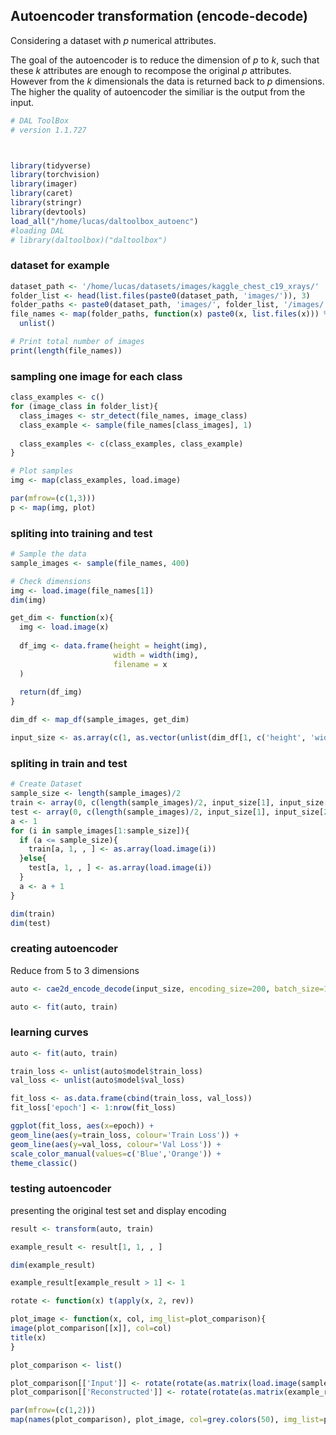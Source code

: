 ## Autoencoder transformation (encode-decode)

Considering a dataset with $p$ numerical attributes. 

The goal of the autoencoder is to reduce the dimension of $p$ to $k$, such that these $k$ attributes are enough to recompose the original $p$ attributes. However from the $k$ dimensionals the data is returned back to $p$ dimensions. The higher the quality of autoencoder the similiar is the output from the input. 

```r
# DAL ToolBox
# version 1.1.727



library(tidyverse)
library(torchvision)
library(imager)
library(caret)
library(stringr)
library(devtools)
load_all("/home/lucas/daltoolbox_autoenc")
#loading DAL
# library(daltoolbox)("daltoolbox")
```

### dataset for example 

```r
dataset_path <- '/home/lucas/datasets/images/kaggle_chest_c19_xrays/'
folder_list <- head(list.files(paste0(dataset_path, 'images/')), 3)
folder_paths <- paste0(dataset_path, 'images/', folder_list, '/images/')
file_names <- map(folder_paths, function(x) paste0(x, list.files(x))) %>%
  unlist()

# Print total number of images
print(length(file_names))
```

### sampling one image for each class

```r
class_examples <- c()
for (image_class in folder_list){
  class_images <- str_detect(file_names, image_class)
  class_example <- sample(file_names[class_images], 1)
  
  class_examples <- c(class_examples, class_example)
}

# Plot samples
img <- map(class_examples, load.image)

par(mfrow=(c(1,3)))
p <- map(img, plot)
```

### spliting into training and test

```r
# Sample the data
sample_images <- sample(file_names, 400)

# Check dimensions
img <- load.image(file_names[1])
dim(img)

get_dim <- function(x){
  img <- load.image(x) 
  
  df_img <- data.frame(height = height(img),
                       width = width(img),
                       filename = x
  )
  
  return(df_img)
}

dim_df <- map_df(sample_images, get_dim)

input_size <- as.array(c(1, as.vector(unlist(dim_df[1, c('height', 'width')]))))
```

### spliting in train and test

```r
# Create Dataset
sample_size <- length(sample_images)/2
train <- array(0, c(length(sample_images)/2, input_size[1], input_size[2], input_size[3]))
test <- array(0, c(length(sample_images)/2, input_size[1], input_size[2], input_size[3]))
a <- 1
for (i in sample_images[1:sample_size]){
  if (a <= sample_size){
    train[a, 1, , ] <- as.array(load.image(i))
  }else{
    test[a, 1, , ] <- as.array(load.image(i))
  }
  a <- a + 1
}

dim(train)
dim(test)
```

### creating autoencoder
Reduce from 5 to 3 dimensions

```r
auto <- cae2d_encode_decode(input_size, encoding_size=200, batch_size=100, num_epochs=250, learning_rate=0.01)

auto <- fit(auto, train)
```

### learning curves

```r
auto <- fit(auto, train)

train_loss <- unlist(auto$model$train_loss)
val_loss <- unlist(auto$model$val_loss)

fit_loss <- as.data.frame(cbind(train_loss, val_loss))
fit_loss['epoch'] <- 1:nrow(fit_loss)

ggplot(fit_loss, aes(x=epoch)) +
geom_line(aes(y=train_loss, colour='Train Loss')) +
geom_line(aes(y=val_loss, colour='Val Loss')) +
scale_color_manual(values=c('Blue','Orange')) +
theme_classic()
```

### testing autoencoder
presenting the original test set and display encoding

```r
result <- transform(auto, train)

example_result <- result[1, 1, , ]

dim(example_result)

example_result[example_result > 1] <- 1

rotate <- function(x) t(apply(x, 2, rev))

plot_image <- function(x, col, img_list=plot_comparison){
image(plot_comparison[[x]], col=col)
title(x)
}

plot_comparison <- list()

plot_comparison[['Input']] <- rotate(rotate(as.matrix(load.image(sample_images[length(sample_images)/2]))))
plot_comparison[['Reconstructed']] <- rotate(rotate(as.matrix(example_result)))

par(mfrow=(c(1,2)))
map(names(plot_comparison), plot_image, col=grey.colors(50), img_list=plot_comparison)
```

